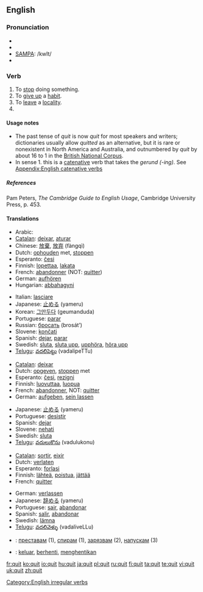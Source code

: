 {{see|quít}}
==English==

===Pronunciation===
*{{AHD|/kwĭt/}}
*{{IPA|/kwɪt/}}
*[[w:SAMPA|SAMPA]]: /kwIt/
*{{audio|en-us-quit.ogg|Audio (US)}}

===Verb===
{{en-verb|quits|quitting|'''quit''' ''or'' '''[[quitted]]'''}}

# To [[stop]] doing something.
# To [[give up]] a [[habit]].
# To [[leave]] a [[locality]].
# {{past of|[[quit]]}}

====Usage notes====
*The past tense of ''quit'' is now ''quit'' for most speakers and writers; dictionaries usually allow ''quitted'' as an alternative, but it is rare or nonexistent in North America and Australia, and outnumbered by ''quit'' by about 16 to 1 in the [http://www.natcorp.ox.ac.uk/ British National Corpus].
* In sense 1. this is a [[catenative]] verb that takes the ''gerund (-ing)''. See [[Appendix:English catenative verbs]]

=====References=====
Pam Peters, ''The Cambridge Guide to English Usage'', Cambridge University Press, p. 453.

====Translations====

{{trans-top|Stop something}}
*Arabic: {{ARchar|[[تخلى عن]]}} {{IPAchar|(taxálla ʕan)}}
*[[Catalan]]: [[deixar]], [[aturar]]
*Chinese: [[放棄]], [[放弃]] (fàngqì)
*Dutch: [[ophouden]] met, [[stoppen]]
*Esperanto: [[ĉesi]]
*Finnish: [[lopettaa]], [[lakata]]
*French: [[abandonner]] (NOT: [[quitter]])
*German: [[aufhören]]
*Hungarian: [[abbahagyni]]
{{trans-mid}}
*Italian: [[lasciare]]
*Japanese: [[止める]] (yameru)
*Korean: [[그만두다]] (geumanduda)
*Portuguese: [[parar]]
*Russian: [[бросать]] (brosát’)
*Slovene: [[končati]]
*Spanish: [[dejar]], [[parar]]
*Swedish: [[sluta]], [[sluta upp]], [[upphöra]], [[höra upp]]
*[[Telugu]]: [[వదలిపెట్టు]] (vadalipeTTu)
{{trans-bottom}}

{{trans-top|Give up}}
*[[Catalan]]: [[deixar]]
*Dutch: [[opgeven]], [[stoppen]] met
*Esperanto: [[ĉesi]], [[rezigni]]
*Finnish: [[luovuttaa]], [[luopua]]
*French: [[abandonner]], NOT: [[quitter]]
*German: [[aufgeben]], [[sein lassen]]
{{trans-mid}}
*Japanese: [[止める]] (yameru)
*Portuguese: [[desistir]]
*Spanish: [[dejar]]
*Slovene: [[nehati]]
*Swedish: [[sluta]]
*[[Telugu]]: [[వదులుకొను]] (vadulukonu)
{{trans-bottom}}

{{trans-top|Leave}}
*[[Catalan]]: [[sortir]], [[eixir]]
*Dutch: [[verlaten]]
*Esperanto: [[forlasi]]
*Finnish: [[lähteä]], [[poistua]], [[jättää]]
*French: [[quitter]]
{{trans-mid}}
*German: [[verlassen]]
*Japanese: [[辞める]] (yameru)
*Portuguese: [[sair]], [[abandonar]]
*Spanish: [[salir]], [[abandonar]]
*Swedish: [[lämna]]
*[[Telugu]]: [[వదలివెళ్ళు]] (vadaliveLLu)
{{trans-bottom}}

{{checktrans}}
{{trans-top|Translations to be checked}}
*{{ttbc|Bulgarian}}: [[преставам]] (1), [[спирам]] (1), [[зарязвам]] (2), [[напускам]] (3)
{{trans-mid}}
*{{ttbc|Indonesian}}: [[keluar]], [[henti|berhenti]], [[henti|menghentikan]]
{{trans-bottom}}

[[Category:English irregular verbs]]

[[fr:quit]]
[[ko:quit]]
[[io:quit]]
[[hu:quit]]
[[ja:quit]]
[[pl:quit]]
[[ru:quit]]
[[fi:quit]]
[[ta:quit]]
[[te:quit]]
[[vi:quit]]
[[uk:quit]]
[[zh:quit]]
